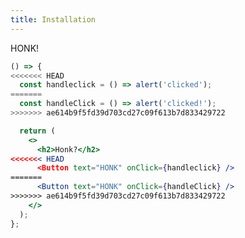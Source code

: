 ```yaml
---
title: Installation
---
```


HONK!

```jsx react-live
() => {
<<<<<<< HEAD
  const handleclick = () => alert('clicked');
=======
  const handleClick = () => alert('clicked!');
>>>>>>> ae614b9f5fd39d703cd27c09f613b7d833429722

  return (
    <>
      <h2>Honk?</h2>
<<<<<<< HEAD
      <Button text="HONK" onClick={handleclick} />
=======
      <Button text="HONK" onClick={handleClick} />
>>>>>>> ae614b9f5fd39d703cd27c09f613b7d833429722
    </>
  );
};
```
